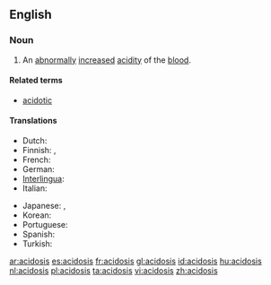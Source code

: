 ==English==
{{wikipedia}}

===Noun===
{{en-noun|acidoses}}

# {{pathology}} An [[abnormally]] [[increase]]d [[acidity]] of the [[blood]].

====Related terms====
*[[acidotic]]

====Translations====
{{trans-top|abnormally increased acidity of the blood}}
* Dutch: {{t|nl|acidose|f}}
*Finnish: {{t-|fi|asidoosi}}, {{t-|fi|happomyrkytys}}
*French: {{t+|fr|acidose}}
*German: {{t|de|Azidose|f}}
*[[Interlingua]]: {{t-|ia|acidosis|xs=Interlingua}}
*Italian: {{t-|it|acidosi}}
{{trans-mid}}
*Japanese: {{t|ja|アシドーシス}},  {{t|ja|酸性症}}
*Korean: {{t|ko|산성증|sc=Hang}}
*Portuguese: {{t-|pt|acidosis}}
*Spanish: {{t+|es|acidosis|f}}
* Turkish: {{t|tr|asidoz}}
{{trans-bottom}}

[[ar:acidosis]]
[[es:acidosis]]
[[fr:acidosis]]
[[gl:acidosis]]
[[id:acidosis]]
[[hu:acidosis]]
[[nl:acidosis]]
[[pl:acidosis]]
[[ta:acidosis]]
[[vi:acidosis]]
[[zh:acidosis]]